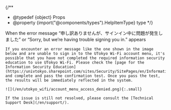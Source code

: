 
{/**
  * @typedef {object} Props
  * @property {import("@components/types").HelpItemType} type
  */}

<HelpItem lang="en" type={props.type} >
  <Fragment slot="problem">When the error message “申し訳ありませんが、サインイン中に問題が発生しました” or “Sorry, but we’re having trouble signing you in.” appears</Fragment>

    If you encounter an error message like the one shown in the image below and are unable to sign in to the UTokyo Wi-Fi account menu, it's possible that you have not completed the required information security education to use UTokyo Wi-Fi. Please check the [page for the Information Security Education](https://univtokyo.sharepoint.com/sites/Security/SitePages/en/Information_Security_Education.aspx), and complete and pass the confirmation test. Once you pass the test, the results will be immediately reflected in the system.

    ![](/en/utokyo_wifi/account_menu_access_denied.png){:.small}
     
    If the issue is still not resolved, please consult the [Technical Support Desk](/en/support/).
</HelpItem>
